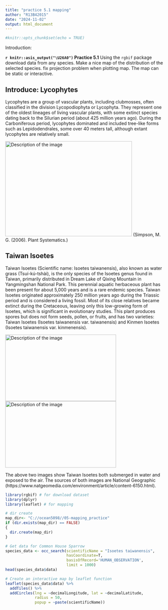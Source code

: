 ```yaml
---
title: "practice 5.1 mapping"
author: "R13B42015"
date: "2024-11-02"
output: html_document
---
```


```r
#knitr::opts_chunk$set(echo = TRUE)
```

Introduction: 
<p class="alert">
**`r knitr::asis_output("\U26A0")` Practice 5.1** Using the `rgbif` package download data from any species. Make a nice map of the distribution of the selected species. fix projection problem when plotting map. The map can be static or interactive.
</p>

## Introduce: Lycophytes
Lycophytes are a group of vascular plants, including clubmosses, often classified in the division Lycopodiophyta or Lycophyta. They represent one of the oldest lineages of living vascular plants, with some extinct species dating back to the Silurian period (about 425 million years ago). During the Carboniferous period, lycophytes dominated and included tree-like forms such as Lepidodendrales, some over 40 meters tall, although extant lycophytes are relatively small.

<img src="C://ocean5098//05-mapping_practice//Simple_evolution_tree.png" alt="Description of the image" width="400" height="300" />
(Simpson, M. G. (2006). Plant Systematics.)

## Taiwan Isoetes
Taiwan Isoetes (Scientific name: Isoetes taiwanensis), also known as water grass (Tsuí-kú-tshài), is the only species of the Isoetes genus found in Taiwan, primarily distributed in Dream Lake of Qixing Mountain in Yangmingshan National Park. This perennial aquatic herbaceous plant has been present for about 5,000 years and is a rare endemic species. Taiwan Isoetes originated approximately 250 million years ago during the Triassic period and is considered a living fossil. Most of its close relatives became extinct during the Cretaceous, leaving only this low-growing form of Isoetes, which is significant in evolutionary studies. This plant produces spores but does not form seeds, pollen, or fruits, and has two varieties: Taiwan Isoetes (Isoetes taiwanensis var. taiwanensis) and Kinmen Isoetes (Isoetes taiwanensis var. kinmenensis).

<img src="https://www.natgeomedia.com/wp-content/uploads/2016/05/%E8%87%BA%E7%81%A3%E6%B0%B4%E9%9F%AD%E5%B7%A6_c-1024x576.jpg" alt="Description of the image" width="350" height="210" />
<img src="https://www.natgeomedia.com/wp-content/uploads/2016/05/%E8%87%BA%E7%81%A3%E6%B0%B4%E9%9F%AD%E5%8F%B3_c-1024x768.jpg" alt="Description of the image" width="350" height="210" />

The above two images show Taiwan Isoetes both submerged in water and exposed to the air. The sources of both images are National Geographic (https://www.natgeomedia.com/environment/article/content-6150.html).

```r
library(rgbif) # for download dataset
library(dplyr)
library(leaflet) # for mapping
```

```r
# dir create
map_dir<- "C://ocean5098//05-mapping_practice"
if (dir.exists(map_dir) == FALSE)
{
  dir.create(map_dir)
}
```

```r
# Get data for Common House Sparrow
species_data <- occ_search(scientificName = "Isoetes taiwanensis",
                           hasCoordinate=T,
                           basisOfRecord='HUMAN_OBSERVATION',
                           limit = 1000) 
head(species_data$data)
```

```r
# Create an interactive map by leaflet function
leaflet(species_data$data) %>%
  addTiles() %>%
  addCircles(lng = ~decimalLongitude, lat = ~decimalLatitude, 
             radius = 50, 
             popup = ~paste(scientificName))
```

